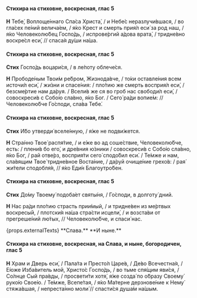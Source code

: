 #### Стихира на стиховне, воскресная, глас 5

**Н** Тебе́, Воплоще́ннаго Спа́са Христа́, / и Небе́с неразлучи́вшася, / во гла́сех пе́ний велича́ем, / я́ко Крест и смерть прия́л еси́ за род наш, / я́ко Человеколю́бец Госпо́дь, / испрове́ргий а́дова врата́, / тридне́вно воскре́сл еси́, // спаса́я ду́ши на́ша.

#### Стихира на стиховне, воскресная, глас 5

**Стих** Госпо́дь воцари́ся, / в ле́поту облече́ся.

**Н** Прободе́ным Твои́м ре́бром, Жизнода́вче, / то́ки оставле́ния всем источи́л еси́, / жи́зни и спасе́ния: / пло́тию же смерть восприя́л еси́, / безсме́ртие нам да́руя. / Всели́в же ся во гроб нас свободи́л еси́, / совоскреси́в с Собо́ю сла́вно, я́ко Бог. / Сего́ ра́ди вопие́м: // Человеколю́бче Го́споди, сла́ва Тебе́.

#### Стихира на стиховне, воскресная, глас 5

**Стих** И́бо утверди́ вселе́нную, / я́же не подви́жется.

**Н** Стра́нно Твое́ распя́тие, / и е́же во ад соше́ствие, Человеколю́бче, есть: / плени́в бо его́, и дре́вния ю́зники / совоскреси́в с Собо́ю сла́вно, я́ко Бог, / рай отве́рз, восприя́ти сего́ сподо́бил еси́. / Те́мже и нам, сла́вящим Твое́ тридне́вное Воста́ние, / да́руй очище́ние грехо́в: / рая́ жи́тели сподобля́я, // я́ко Еди́н Благоутро́бен.

#### Стихира на стиховне, воскресная, глас 5

**Стих** До́му Твоему́ подоба́ет святы́ня, / Го́споди, в долготу́ дний.

**Н** Нас ра́ди пло́тию страсть прии́мый, / и тридне́вен из ме́ртвых воскресы́й, / плотски́я на́ша стра́сти исцели́, / и возста́ви от прегреше́ний лю́тых, // Человеколю́бче, и спаси́ нас.

<If condition={props.externalTexts}>
    <Then>
        {props.externalTexts}
    </Then>
    <Else>
        **Слава.**
    </Else>
</If>

<If condition={!props.hasExclusiveEnding}>
**И ныне.**

#### Стихира на стиховне, воскресная, на Слава, и ныне, богородичен, глас 5

**Н** Храм и Дверь еси́, / Пала́та и Престо́л Царе́в, / Де́во Всечестна́я, / Е́юже Изба́витель мой, Христо́с Госпо́дь, / во тьме спя́щим яви́ся, / Со́лнце Сый пра́вды, / просвети́ти хотя́, я́же созда́ по о́бразу Своему́ руко́ю Свое́ю. / Те́мже, Всепе́тая, / я́ко Ма́терне дерзнове́ние к Нему́ стяжа́вшая, / непреста́нно моли́ // спасти́ся душа́м на́шым.
</If>